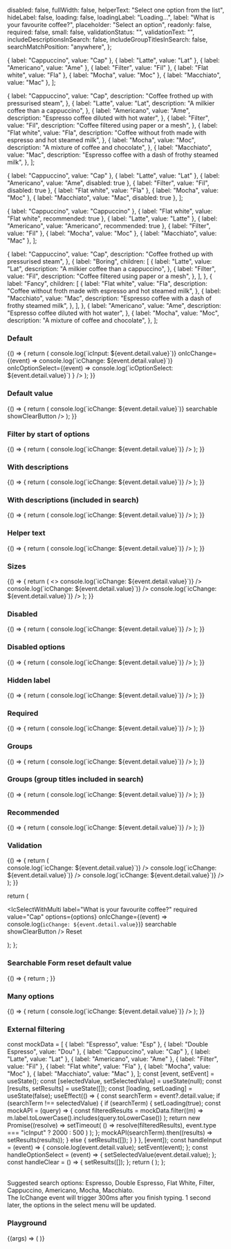 

<Meta title="React Components/Select/Searchable" component={IcSelectWithMulti} />

<Description markdown={readme} />

  disabled: false,
  fullWidth: false,
  helperText: "Select one option from the list",
  hideLabel: false,
  loading: false,
  loadingLabel: "Loading...",
  label: "What is your favourite coffee?",
  placeholder: "Select an option",
  readonly: false,
  required: false,
  small: false,
  validationStatus: "",
  validationText: "",
  includeDescriptionsInSearch: false,
  includeGroupTitlesInSearch: false,
  searchMatchPosition: "anywhere",
};

  { label: "Cappuccino", value: "Cap" },
  { label: "Latte", value: "Lat" },
  { label: "Americano", value: "Ame" },
  { label: "Filter", value: "Fil" },
  { label: "Flat white", value: "Fla" },
  { label: "Mocha", value: "Moc" },
  { label: "Macchiato", value: "Mac" },
];

  {
    label: "Cappuccino",
    value: "Cap",
    description: "Coffee frothed up with pressurised steam",
  },
  {
    label: "Latte",
    value: "Lat",
    description: "A milkier coffee than a cappuccino",
  },
  {
    label: "Americano",
    value: "Ame",
    description: "Espresso coffee diluted with hot water",
  },
  {
    label: "Filter",
    value: "Fil",
    description: "Coffee filtered using paper or a mesh",
  },
  {
    label: "Flat white",
    value: "Fla",
    description: "Coffee without froth made with espresso and hot steamed milk",
  },
  {
    label: "Mocha",
    value: "Moc",
    description: "A mixture of coffee and chocolate",
  },
  {
    label: "Macchiato",
    value: "Mac",
    description: "Espresso coffee with a dash of frothy steamed milk",
  },
];

  { label: "Cappuccino", value: "Cap" },
  { label: "Latte", value: "Lat" },
  { label: "Americano", value: "Ame", disabled: true },
  { label: "Filter", value: "Fil", disabled: true },
  { label: "Flat white", value: "Fla" },
  { label: "Mocha", value: "Moc" },
  { label: "Macchiato", value: "Mac", disabled: true },
];

  { label: "Cappuccino", value: "Cappuccino" },
  { label: "Flat white", value: "Flat white", recommended: true },
  { label: "Latte", value: "Latte" },
  { label: "Americano", value: "Americano", recommended: true },
  { label: "Filter", value: "Fil" },
  { label: "Mocha", value: "Moc" },
  { label: "Macchiato", value: "Mac" },
];

  {
    label: "Cappuccino",
    value: "Cap",
    description: "Coffee frothed up with pressurised steam",
  },
  {
    label: "Boring",
    children: [
      {
        label: "Latte",
        value: "Lat",
        description: "A milkier coffee than a cappuccino",
      },
      {
        label: "Filter",
        value: "Fil",
        description: "Coffee filtered using paper or a mesh",
      },
    ],
  },
  {
    label: "Fancy",
    children: [
      {
        label: "Flat white",
        value: "Fla",
        description:
          "Coffee without froth made with espresso and hot steamed milk",
      },
      {
        label: "Macchiato",
        value: "Mac",
        description: "Espresso coffee with a dash of frothy steamed milk",
      },
    ],
  },
  {
    label: "Americano",
    value: "Ame",
    description: "Espresso coffee diluted with hot water",
  },
  {
    label: "Mocha",
    value: "Moc",
    description: "A mixture of coffee and chocolate",
  },
];

### Default

<Canvas>
  <Story name="Default">
    {() => {
      return (
        <IcSelectWithMulti
          label="What is your favourite coffee?"
          options={options}
          searchable
          onIcInput={(event) => console.log(`icInput: ${event.detail.value}`)}
          onIcChange={(event) => console.log(`icChange: ${event.detail.value}`)}
          onIcOptionSelect={(event) =>
            console.log(`icOptionSelect: ${event.detail.value}`)
          }
        />
      );
    }}
  </Story>
</Canvas>

### Default value

<Canvas>
  <Story name="Default value">
    {() => {
      return (
        <IcSelectWithMulti
          label="What is your favourite coffee?"
          required
          value="Lat"
          options={options}
          onIcChange={(event) => console.log(`icChange: ${event.detail.value}`)}
          searchable
          showClearButton
        />
      );
    }}
  </Story>
</Canvas>

### Filter by start of options

<Canvas>
  <Story name="Filter by start of options">
    {() => {
      return (
        <IcSelectWithMulti
          label="What is your favourite coffee?"
          options={options}
          searchable
          filterMatchPosition="start"
          onIcChange={(event) => console.log(`icChange: ${event.detail.value}`)}
        />
      );
    }}
  </Story>
</Canvas>

### With descriptions

<Canvas>
  <Story name="With descriptions">
    {() => {
      return (
        <IcSelectWithMulti
          label="What is your favourite coffee?"
          options={optionsWithDescriptions}
          searchable
          onIcChange={(event) => console.log(`icChange: ${event.detail.value}`)}
        />
      );
    }}
  </Story>
</Canvas>

### With descriptions (included in search)

<Canvas>
  <Story name="With descriptions (included in search)">
    {() => {
      return (
        <IcSelectWithMulti
          label="What is your favourite coffee?"
          options={optionsWithDescriptions}
          searchable
          includeDescriptionsInSearch
          onIcChange={(event) => console.log(`icChange: ${event.detail.value}`)}
        />
      );
    }}
  </Story>
</Canvas>

### Helper text

<Canvas>
  <Story name="Helper text">
    {() => {
      return (
        <IcSelectWithMulti
          label="What is your favourite coffee?"
          options={options}
          searchable
          helperText="Select one option from the list"
          onIcChange={(event) => console.log(`icChange: ${event.detail.value}`)}
        />
      );
    }}
  </Story>
</Canvas>

### Sizes

<Canvas>
  <Story name="Sizes">
    {() => {
      return (
        <>
          <IcSelectWithMulti
            label="What is your favourite coffee?"
            options={options}
            searchable
            size="small"
            onIcChange={(event) => console.log(`icChange: ${event.detail.value}`)}
          />
          <IcSelectWithMulti
            label="What is your favourite coffee?"
            options={options}
            searchable
            onIcChange={(event) => console.log(`icChange: ${event.detail.value}`)}
          />
          <IcSelectWithMulti
            label="What is your favourite coffee?"
            options={options}
            searchable
            size="large"
            onIcChange={(event) => console.log(`icChange: ${event.detail.value}`)}
          />
        </>
      );
    }}
  </Story>
</Canvas>

### Disabled

<Canvas>
  <Story name="Disabled">
    {() => {
      return (
        <IcSelectWithMulti
          label="What is your favourite coffee?"
          options={options}
          searchable
          disabled
          onIcChange={(event) => console.log(`icChange: ${event.detail.value}`)}
        />
      );
    }}
  </Story>
</Canvas>

### Disabled options

<Canvas>
  <Story name="Disabled options">
    {() => {
      return (
        <IcSelectWithMulti
          label="What is your favourite coffee?"
          options={optionsWithDisabled}
          searchable
          onIcChange={(event) => console.log(`icChange: ${event.detail.value}`)}
        />
      );
    }}
  </Story>
</Canvas>

### Hidden label

<Canvas>
  <Story name="Hidden label">
    {() => {
      return (
        <IcSelectWithMulti
          label="What is your favourite coffee?"
          options={options}
          searchable
          hideLabel
          onIcChange={(event) => console.log(`icChange: ${event.detail.value}`)}
        />
      );
    }}
  </Story>
</Canvas>

### Required

<Canvas>
  <Story name="Required">
    {() => {
      return (
        <IcSelectWithMulti
          label="What is your favourite coffee?"
          options={options}
          searchable
          required
          onIcChange={(event) => console.log(`icChange: ${event.detail.value}`)}
        />
      );
    }}
  </Story>
</Canvas>

### Groups

<Canvas>
  <Story name="Groups">
    {() => {
      return (
        <IcSelectWithMulti
          label="What is your favourite coffee?"
          options={groupedOptions}
          searchable
          onIcChange={(event) => console.log(`icChange: ${event.detail.value}`)}
        />
      );
    }}
  </Story>
</Canvas>

### Groups (group titles included in search)

<Canvas>
  <Story name="Groups (group titles included in search)">
    {() => {
      return (
        <IcSelectWithMulti
          label="What is your favourite coffee?"
          options={groupedOptions}
          searchable
          includeGroupTitlesInSearch
          onIcChange={(event) => console.log(`icChange: ${event.detail.value}`)}
        />
      );
    }}
  </Story>
</Canvas>

### Recommended

<Canvas>
  <Story name="Recommended">
    {() => {
      return (
        <IcSelectWithMulti
          label="What is your favourite coffee?"
          options={optionsWithRecommended}
          searchable
          onIcChange={(event) => console.log(`icChange: ${event.detail.value}`)}
        />
      );
    }}
  </Story>
</Canvas>

### Validation

<Canvas>
  <Story name="Validation">
    {() => {
      return (
        <div>
          <IcSelectWithMulti
            label="What is your favourite coffee?"
            validationStatus="success"
            validationText="Coffee available"
            options={options}
            searchable
            onIcChange={(event) => console.log(`icChange: ${event.detail.value}`)}
          />
          <IcSelectWithMulti
            label="What is your favourite coffee?"
            validationStatus="warning"
            validationText="Only a few left"
            options={options}
            searchable
            onIcChange={(event) => console.log(`icChange: ${event.detail.value}`)}
          />
          <IcSelectWithMulti
            label="What is your favourite coffee?"
            validationStatus="error"
            validationText="Coffee unavailable"
            options={options}
            searchable
            onIcChange={(event) => console.log(`icChange: ${event.detail.value}`)}
          />
        </div>
      );
    }}
  </Story>
</Canvas>

  return (
    <form>
      <IcSelectWithMulti
        label="What is your favourite coffee?"
        required
        value="Cap"
        options={options}
        onIcChange={(event) => console.log(`icChange: ${event.detail.value}`)}
        searchable
        showClearButton
      />
      <IcButton type="reset">Reset</IcButton>
    </form>
  );
};

### Searchable Form reset default value

<Canvas>
  <Story name="Searchable form reset default value">
    {() => {
      return <InForm />;
    }}
  </Story>
</Canvas>

### Many options

<Canvas>
  <Story name="Many options">
    {() => {
      return (
        <IcSelectWithMulti
          label="What is your favourite coffee?"
          options={manyOptions}
          searchable
          onIcChange={(event) => console.log(`icChange: ${event.detail.value}`)}
        />
      );
    }}
  </Story>
</Canvas>

### External filtering

  const mockData = [
    { label: "Espresso", value: "Esp" },
    { label: "Double Espresso", value: "Dou" },
    { label: "Cappuccino", value: "Cap" },
    { label: "Latte", value: "Lat" },
    { label: "Americano", value: "Ame" },
    { label: "Filter", value: "Fil" },
    { label: "Flat white", value: "Fla" },
    { label: "Mocha", value: "Moc" },
    { label: "Macchiato", value: "Mac" },
  ];
  const [event, setEvent] = useState();
  const [selectedValue, setSelectedValue] = useState(null);
  const [results, setResults] = useState([]);
  const [loading, setLoading] = useState(false);
  useEffect(() => {
    const searchTerm = event?.detail.value;
    if (searchTerm !== selectedValue) {
      if (searchTerm) {
        setLoading(true);
        const mockAPI = (query) => {
          const filteredResults = mockData.filter((m) =>
            m.label.toLowerCase().includes(query.toLowerCase())
          );
          return new Promise((resolve) =>
            setTimeout(
              () => resolve(filteredResults),
              event.type === "icInput" ? 2000 : 500
            )
          );
        };
        mockAPI(searchTerm).then((results) => setResults(results));
      } else {
        setResults([]);
      }
    }
  }, [event]);
  const handleInput = (event) => {
    console.log(event.detail.value);
    setEvent(event);
  };
  const handleOptionSelect = (event) => {
    setSelectedValue(event.detail.value);
  };
  const handleClear = () => {
    setResults([]);
  };
  return (
    <IcSelectWithMulti
      loading={loading}
      timeout={1000}
      debounce={300}
      label="What is your favourite coffee?"
      searchable
      disableFilter
      options={results}
      onIcOptionSelect={handleOptionSelect}
      onIcChange={handleInput}
      onIcRetryLoad={handleInput}
      onIcClear={handleClear}
    />
  );
};

<Canvas>
  <Story name="External filtering">
    <ExternalFiltering />
    <br />
    <IcTypography>
      Suggested search options: Espresso, Double Espresso, Flat White, Filter,
      Cappuccino, Americano, Mocha, Macchiato.
    </IcTypography>
    <br />
    <IcTypography>
      The IcChange event will trigger 300ms after you finish typing. 1 second
      later, the options in the select menu will be updated.
    </IcTypography>
  </Story>
</Canvas>

### Playground

<Canvas>
  <Story
    name="Playground"
    args={defaultArgs}
    argTypes={{
      searchMatchPosition: {
        defaultValue: "anywhere",
        options: ["anywhere", "start"],
        control: { type: "inline-radio" },
      },
      validationStatus: {
        defaultValue: "",
        options: ["none", "error", "success", "warning"],
        control: { type: "inline-radio" },
      },
    }}
  >
    {(args) => (
      <IcSelectWithMulti
        options={playgroundOptions}
        disabled={args.disabled}
        fullWidth={args.fullWidth}
        helperText={args.helperText}
        hideLabel={args.hideLabel}
        includeDescriptionsInSearch={args.includeDescriptionsInSearch}
        includeGroupTitlesInSearch={args.includeGroupTitlesInSearch}
        loading={args.loading}
        loadingLabel={args.loadingLabel}
        label={args.label}
        placeholder={args.placeholder}
        readonly={args.readonly}
        required={args.required}
        searchMatchPosition={args.searchMatchPosition}
        searchable
        small={args.small}
        validationStatus={args.validationStatus}
        validationText={args.validationText}
      />
    )}
  </Story>
</Canvas>

